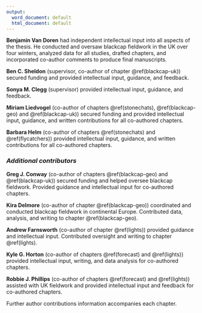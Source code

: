 ```yaml
---
output:
  word_document: default
  html_document: default
---
```



**Benjamin Van Doren** had independent intellectual input into all aspects of the thesis. He conducted and oversaw blackcap fieldwork in the UK over four winters, analyzed data for all studies, drafted chapters, and incorporated co-author comments to produce final manuscripts.

\vspace{12pt}

**Ben C. Sheldon** (supervisor, co-author of chapter \@ref(blackcap-uk)) secured funding and provided intellectual input, guidance, and feedback. 

**Sonya M. Clegg** (supervisor) provided intellectual input, guidance, and feedback. 

**Miriam Liedvogel** (co-author of chapters \@ref(stonechats), \@ref(blackcap-geo) and \@ref(blackcap-uk)) secured funding and provided intellectual input, guidance, and written contributions for all co-authored chapters.

**Barbara Helm** (co-author of chapters \@ref(stonechats) and \@ref(flycatchers)) provided intellectual input, guidance, and written contributions for all co-authored chapters.

### *Additional contributors*

**Greg J. Conway** (co-author of chapters \@ref(blackcap-geo) and \@ref(blackcap-uk)) secured funding and helped oversee blackcap fieldwork. Provided guidance and intellectual input for co-authored chapters.

**Kira Delmore** (co-author of chapter \@ref(blackcap-geo)) coordinated and conducted blackcap fieldwork in continental Europe. Contributed data, analysis, and writing to chapter \@ref(blackcap-geo).

**Andrew Farnsworth** (co-author of chapter \@ref(lights)) provided guidance and intellectual input. Contributed oversight and writing to chapter \@ref(lights).

**Kyle G. Horton** (co-author of chapters \@ref(forecast) and \@ref(lights)) provided intellectual input, writing, and data analysis for co-authored chapters.

**Robbie J. Phillips** (co-author of chapters \@ref(forecast) and \@ref(lights)) assisted with UK fieldwork and provided intellectual input and feedback for co-authored chapters.

\vspace{12pt}

Further author contributions information accompanies each chapter. 